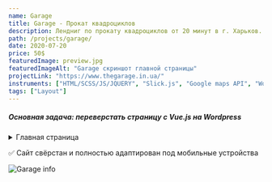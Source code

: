 ```yaml
---
name: Garage
title: Garage - Прокат квадроциклов
description: Лендниг по прокату квадроциклов от 20 минут в г. Харьков.
path: /projects/garage/
date: 2020-07-20
price: 50$
featuredImage: preview.jpg
featuredImageAlt: "Garage скриншот главной страницы"
projectLink: "https://www.thegarage.in.ua/"
instruments: ["HTML/SCSS/JS/JQUERY", "Slick.js", "Google maps API", "Wordpress"]
tags: ["Layout"]
---
```


##### Основная задача: переверстать страницу с Vue.js на Wordpress

<details>
<summary className="button">Главная страница</summary>

![Главная страница Garage](garage-full.jpg)

</details>

✅ Сайт свёрстан и полностью адаптирован под мобильные устройства

![Garage info](info01.jpg)
